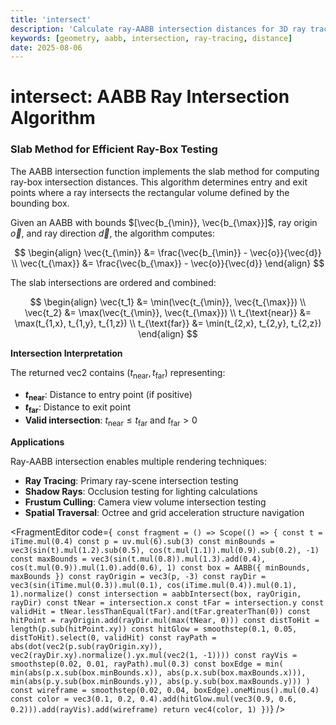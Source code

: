 ```yaml
---
title: 'intersect'
description: 'Calculate ray-AABB intersection distances for 3D ray tracing'
keywords: [geometry, aabb, intersection, ray-tracing, distance]
date: 2025-08-06
---
```



# intersect: AABB Ray Intersection Algorithm

### Slab Method for Efficient Ray-Box Testing

The AABB intersection function implements the slab method for computing ray-box intersection distances. This algorithm determines entry and exit points where a ray intersects the rectangular volume defined by the bounding box.

Given an AABB with bounds $[\vec{b_{\min}}, \vec{b_{\max}}]$, ray origin $\vec{o}$, and ray direction $\vec{d}$, the algorithm computes:

$$
\begin{align}
\vec{t_{\min}} &= \frac{\vec{b_{\min}} - \vec{o}}{\vec{d}} \\
\vec{t_{\max}} &= \frac{\vec{b_{\max}} - \vec{o}}{\vec{d}}
\end{align}
$$

The slab intersections are ordered and combined:

$$
\begin{align}
\vec{t_1} &= \min(\vec{t_{\min}}, \vec{t_{\max}}) \\
\vec{t_2} &= \max(\vec{t_{\min}}, \vec{t_{\max}}) \\
t_{\text{near}} &= \max(t_{1,x}, t_{1,y}, t_{1,z}) \\
t_{\text{far}} &= \min(t_{2,x}, t_{2,y}, t_{2,z})
\end{align}
$$

**Intersection Interpretation**

The returned vec2 contains $(t_{\text{near}}, t_{\text{far}})$ representing:

- **$t_{\text{near}}$**: Distance to entry point (if positive)
- **$t_{\text{far}}$**: Distance to exit point
- **Valid intersection**: $t_{\text{near}} \leq t_{\text{far}}$ and $t_{\text{far}} > 0$

**Applications**

Ray-AABB intersection enables multiple rendering techniques:

- **Ray Tracing**: Primary ray-scene intersection testing
- **Shadow Rays**: Occlusion testing for lighting calculations
- **Frustum Culling**: Camera view volume intersection testing
- **Spatial Traversal**: Octree and grid acceleration structure navigation

<FragmentEditor
        code={`
const fragment = () => Scope(() => {
        const t = iTime.mul(0.4)
        const p = uv.mul(6).sub(3)
        const minBounds = vec3(sin(t).mul(1.2).sub(0.5), cos(t.mul(1.1)).mul(0.9).sub(0.2), -1)
        const maxBounds = vec3(sin(t.mul(0.8)).mul(1.3).add(0.4), cos(t.mul(0.9)).mul(1.0).add(0.6), 1)
        const box = AABB({ minBounds, maxBounds })
        const rayOrigin = vec3(p, -3)
        const rayDir = vec3(sin(iTime.mul(0.3)).mul(0.1), cos(iTime.mul(0.4)).mul(0.1), 1).normalize()
        const intersection = aabbIntersect(box, rayOrigin, rayDir)
        const tNear = intersection.x
        const tFar = intersection.y
        const validHit = tNear.lessThanEqual(tFar).and(tFar.greaterThan(0))
        const hitPoint = rayOrigin.add(rayDir.mul(max(tNear, 0)))
        const distToHit = length(p.sub(hitPoint.xy))
        const hitGlow = smoothstep(0.1, 0.05, distToHit).select(0, validHit)
        const rayPath = abs(dot(vec2(p.sub(rayOrigin.xy)), vec2(rayDir.xy).normalize().yx.mul(vec2(1, -1))))
        const rayVis = smoothstep(0.02, 0.01, rayPath).mul(0.3)
        const boxEdge = min(
                min(abs(p.x.sub(box.minBounds.x)), abs(p.x.sub(box.maxBounds.x))),
                min(abs(p.y.sub(box.minBounds.y)), abs(p.y.sub(box.maxBounds.y)))
        )
        const wireframe = smoothstep(0.02, 0.04, boxEdge).oneMinus().mul(0.4)
        const color = vec3(0.1, 0.2, 0.4).add(hitGlow.mul(vec3(0.9, 0.6, 0.2))).add(rayVis).add(wireframe)
        return vec4(color, 1)
})`}
/>
